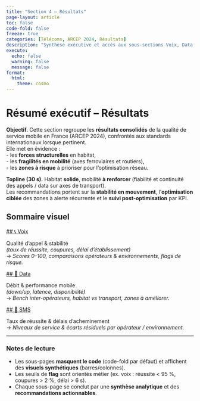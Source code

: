 ```yaml
---
title: "Section 4 — Résultats"
page-layout: article
toc: false
code-fold: false
freeze: true
categories: [Télécoms, ARCEP 2024, Résultats]
description: "Synthèse exécutive et accès aux sous-sections Voix, Data et SMS."
execute:
  echo: false
  warning: false
  message: false
format:
  html:
    theme: cosmo
---
```


# Résumé exécutif – Résultats

::: callout-note
**Objectif.** Cette section regroupe les **résultats consolidés** de la qualité de service mobile en France (ARCEP 2024), confrontés aux standards internationaux lorsque pertinent.  
Elle met en évidence :  
- les **forces structurelles** en habitat,  
- les **fragilités en mobilité** (axes ferroviaires et routiers),  
- les **zones à risque** à prioriser pour l’optimisation réseau.
:::

::: callout-tip
**Topline (30 s).** Habitat **solide**, mobilité **à renforcer** (fiabilité et continuité des appels / data sur axes de transport).  
Les recommandations portent sur la **stabilité en mouvement**, l’**optimisation ciblée** des zones à alerte récurrente et le **suivi post-optimisation** par KPI.
:::

## Sommaire visuel

::: {.grid .cards cols=3}
::: {.card}
[## 📞 Voix](Resultats_1_voix.qmd)

Qualité d’appel & stabilité  
*(taux de réussite, coupures, délai d’établissement)*  
→ *Scores 0–100, comparaisons opérateurs & environnements, flags de risque.*
:::

::: {.card}
[## 📶 Data](Resultats_2_data.qmd)

Débit & performance mobile  
*(down/up, latence, disponibilité)*  
→ *Bench inter-opérateurs, habitat vs transport, zones à améliorer.*
:::

::: {.card}
[## 💬 SMS](Resultats_3_sms.qmd)

Taux de réussite & délais d’acheminement  
→ *Niveaux de service & écarts résiduels par opérateur / environnement.*
:::
:::

---

### Notes de lecture

- Les sous-pages **masquent le code** (code-fold par défaut) et affichent des **visuels synthétiques** (barres/colonnes).  
- Les seuils de **flag** sont orientés métier (ex. voix : réussite < 95 %, coupures > 2 %, délai > 6 s).  
- Chaque sous-page se conclut par une **synthèse analytique** et des **recommandations actionnables**.
